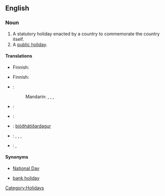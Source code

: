 ==English==
{{wikipedia}}

===Noun===
{{en-noun|sg=[[national]] [[holiday]]}}

# A statutory holiday enacted by a country to commemorate the country itself.
# A [[public holiday]].

====Translations====
{{trans-top|statutory holiday enacted by a country to commemorate the country itself}}
* Finnish: {{t|fi|kansallispäivä}}
{{trans-mid}}
{{trans-bottom}}

{{trans-top|public holiday}}
* Finnish: {{t|fi|kansallinen vapaapäivä}}
{{trans-mid}}
{{trans-bottom}}

{{checktrans-top}}
* {{ttbc|Chinese}}:
*: Mandarin: {{t|cmn|國定假日|sc=Hani}},  {{t|cmn|国定假日|tr=guódìng jiàrì|sc=Hani}},  {{t|cmn|國慶|sc=Hani}},  {{t|cmn|国庆|tr=guóqìng|sc=Hani}}
* {{ttbc|Czech}}: {{t-|cs|státní svátek|m}}
* {{ttbc|German}}: {{t|de|Nationalfeiertag|m}}
{{trans-mid}}
* {{ttbc|Icelandic}}: [[þjóðhátíðardagur]] {{m}}
* {{ttbc|Japanese}}: {{t|ja|国民の祝日|tr=kokumin-no shukujitsu }},  {{t|ja|祭日|tr=さいじつ, saijitsu}},  {{t|ja|祝祭日|tr=しゅくさいじつ, shukusaijitsu}},  {{t-|ja|祝日|tr=しゅくじつ, shukujitsu}}
* {{ttbc|Russian}}: {{t|ru|национальный праздник|m|tr=nacionál'nyj prázdnik}},  {{t|ru|государственный праздник|m|tr=gosudárstvennyj prázdnik}}
{{trans-bottom}}

====Synonyms====
* {{sense|holiday to commemorate the country itself}} [[National Day]]
* {{sense|public holiday}} [[bank holiday]]

[[Category:Holidays]]